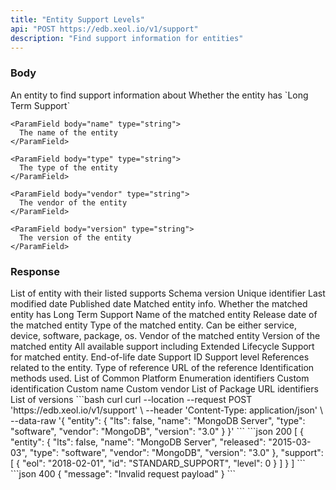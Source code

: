 ```yaml
---
title: "Entity Support Levels"
api: "POST https://edb.xeol.io/v1/support"
description: "Find support information for entities"
---
```


### Body

<ParamField body="entity" type="object" required>
  An entity to find support information about
  <Expandable title="properties">
    <ParamField body="lts" type="boolean">
      Whether the entity has `Long Term Support`
    </ParamField>

    <ParamField body="name" type="string">
      The name of the entity
    </ParamField>

    <ParamField body="type" type="string">
      The type of the entity
    </ParamField>

    <ParamField body="vendor" type="string">
      The vendor of the entity
    </ParamField>

    <ParamField body="version" type="string">
      The version of the entity
    </ParamField>
  </Expandable>
</ParamField>

### Response

<ResponseField name="results" type="object[]">
  List of entity with their listed supports

  <Expandable title="lifecycle">
    <ResponseField name="schema_version" type="string">
      Schema version
    </ResponseField>
    <ResponseField name="id" type="string">
      Unique identifier
    </ResponseField>
    <ResponseField name="modified" type="datetime">
      Last modified date
    </ResponseField>
    <ResponseField name="published" type="datetime">
      Published date
    </ResponseField>
    <ResponseField name="entity" type="object">
      Matched entity info.
      <Expandable title="entity">
        <ResponseField name="lts" type="boolean">
          Whether the matched entity has Long Term Support
        </ResponseField>
        <ResponseField name="name" type="string">
          Name of the matched entity
        </ResponseField>
        <ResponseField name="released" type="datetime">
          Release date of the matched entity
        </ResponseField>
        <ResponseField name="type" type="string">
          Type of the matched entity. Can be either service, device, software, package, os.
        </ResponseField>
        <ResponseField name="vendor" type="string">
          Vendor of the matched entity
        </ResponseField>
        <ResponseField name="version" type="string">
          Version of the matched entity
        </ResponseField>
      </Expandable>
    </ResponseField>
    <ResponseField name="support" type="object[]">
      All available support including Extended Lifecycle Support for matched entity.
      <Expandable title="support">
        <ResponseField name="eol" type="datetime">
          End-of-life date
        </ResponseField>
        <ResponseField name="id" type="string">
          Support ID
        </ResponseField>
        <ResponseField name="level" type="integer">
          Support level
        </ResponseField>
      </Expandable>
    </ResponseField>
    <ResponseField name="references" type="object[]">
      References related to the entity.
      <Expandable title="references">
        <ResponseField name="type" type="string">
          Type of reference
        </ResponseField>
        <ResponseField name="url" type="string">
          URL of the reference
        </ResponseField>
      </Expandable>
    </ResponseField>
    <ResponseField name="identification" type="object">
      Identification methods used.
      <Expandable title="identification">
        <ResponseField name="cpes" type="string[]">
          List of Common Platform Enumeration identifiers
        </ResponseField>
        <ResponseField name="custom" type="object">
          Custom identification
          <Expandable title="custom">
            <ResponseField name="name" type="string">
              Custom name
            </ResponseField>
            <ResponseField name="vendor" type="string">
              Custom vendor
            </ResponseField>
          </Expandable>
        </ResponseField>
        <ResponseField name="purls" type="string[]">
          List of Package URL identifiers
        </ResponseField>
        <ResponseField name="versions" type="string[]">
          List of versions
        </ResponseField>
      </Expandable>
    </ResponseField>
  </Expandable>
</ResponseField>

<RequestExample>
  ```bash curl
  curl --location --request POST 'https://edb.xeol.io/v1/support' \
  --header 'Content-Type: application/json' \
  --data-raw '{
    "entity": {
      "lts": false,
      "name": "MongoDB Server",
      "type": "software",
      "vendor": "MongoDB",
      "version": "3.0"
    }
  }'
  ```
</RequestExample>
<ResponseExample>
  ```json 200
  [
    {
      "entity": {
        "lts": false,
        "name": "MongoDB Server",
        "released": "2015-03-03",
        "type": "software",
        "vendor": "MongoDB",
        "version": "3.0"
      },
      "support": [
        {
          "eol": "2018-02-01",
          "id": "STANDARD_SUPPORT",
          "level": 0
        }
      ]
    }
  ]
  ```
  ```json 400
  {
    "message": "Invalid request payload"
  }
  ```
</ResponseExample>
